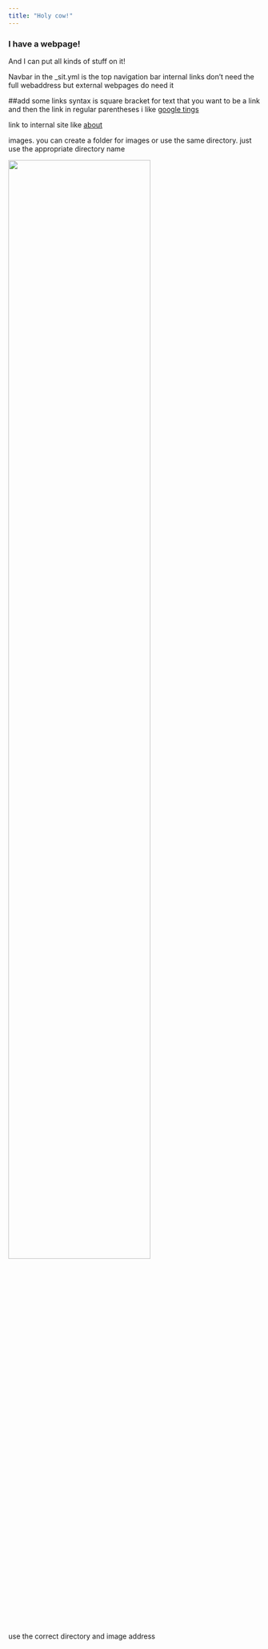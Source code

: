 ```yaml
---
title: "Holy cow!"
---
```


### I have a webpage!

And I can put all kinds of stuff on it!

Navbar in the _sit.yml is the top navigation bar
internal links don't need the full webaddress
but external webpages do need it 

##add some links
syntax is square bracket for text that you want to be a link and then the link in regular parentheses
i like [google tings](https://www.google.com)

link to internal site like [about](about.html)

images. you can create a folder for images or use the same directory. just use the appropriate directory name 

<img src="images/image.jpg" style="width:75%">

use the correct directory and image address 